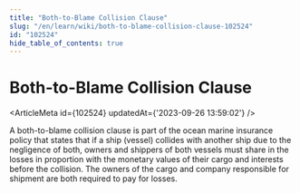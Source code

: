 ```yaml
---
title: "Both-to-Blame Collision Clause"
slug: "/en/learn/wiki/both-to-blame-collision-clause-102524"
id: "102524"
hide_table_of_contents: true
---
```



# Both-to-Blame Collision Clause

<ArticleMeta id={102524} updatedAt={'2023-09-26 13:59:02'} />
<div className='border-solid border-b border-t-0 my-4 border-[var(--ifm-color-gray-300)]' />

A both-to-blame collision clause is part of the ocean marine insurance policy that states that if a ship (vessel) collides with another ship due to the negligence of both, owners and shippers of both vessels must share in the losses in proportion with the monetary values of their cargo and interests before the collision. The owners of the cargo and company responsible for shipment are both required to pay for losses.
